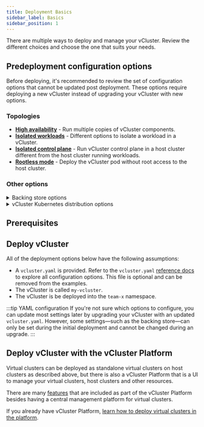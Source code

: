 ```yaml
---
title: Deployment Basics
sidebar_label: Basics
sidebar_position: 1
---
```





There are multiple ways to deploy and manage your vCluster. Review the different choices and choose the one that suits your needs.

<!-- vale off -->

## Predeployment configuration options

Before deploying, it's recommended to review the set of configuration options that cannot be updated post deployment. These options require deploying a new vCluster instead of upgrading your vCluster with new options.

### Topologies

- **[High availability](./topologies/high-availability)** - Run multiple copies of vCluster components.
- **[Isolated workloads](./topologies/isolated-workloads)** - Different options to isolate a workload in a vCluster.
- **[Isolated control plane](./topologies/isolated-control-plane)** - Run vCluster control plane in a host cluster different from the host cluster running workloads.
- **[Rootless mode](./security/rootless-mode)** - Deploy the vCluster pod without root access to the host cluster.


### Other options

<details>
    <summary>Backing store options</summary>


vCluster supports etcd or a relational database (using KINE) as the backend.This feature provides flexibility to vCluster operators. The available data store options allow you to select a data store that fits your use case.

vCluster supports the following datastore options:

- [Embedded SQLite](https://www.sqlite.org/index.html) (default with `PersistentVolume` (PV))
- [PostgreSQL](https://www.postgresql.org/)
- [MySQL](https://www.mysql.com/)
- [MariaDB](https://mariadb.org/)
- [etcd](https://etcd.io/)

<p></p>
:::warning
After deploying your vCluster, there are limited migration paths to change your backing store. Review the backing store migration options before deploying.
:::

### Configuration options

<Tabs
    defaultValue="embedded-sqlite-default"
    values={[
        { label: 'Embedded SQLite (Default)', value: 'embedded-sqlite-default', },
        { label: 'Embedded SQLite (No PV)', value: 'embedded-sqlite-nopv', },
        { label: 'Embedded etcd', value: 'embedded-etcd', },
        { label: 'Deployed etcd', value: 'deployed-etcd', },
        { label: 'MySQL / MariaDB', value: 'mysql', },
        { label: 'PostgreSQL', value: 'postgresql', },
    ]}>
<TabItem value="embedded-sqlite-default">

This is the default, so you don't need to configure anything. If you want to explicitly set this option, you can use:

```yaml
controlPlane:
  backingStore:
    database:
      embedded:
        enabled: true
```

</TabItem>
<TabItem value="embedded-sqlite-nopv">

By default, vCluster stores its data in a `PersistentVolumeClaim` (PVC).  
Alternatively, you can use an [`emptyDir`](https://kubernetes.io/docs/concepts/storage/volumes/#emptydir) volume to store virtual cluster data.

To use an `emptyDir` to store the data instead of a `PersistentVolume`, create a `values.yaml` with the following contents:

```yaml
controlPlane:
  statefulSet:
    persistence:
      volumeClaim:
        enabled: true
```

Then upgrade or recreate the vCluster with:

```
vcluster create my-vcluster -n my-vcluster --upgrade -f values.yaml
```

:::warning Potential data loss
This method should only be used for testing purposes, as data is lost upon pod recreation.
:::
</TabItem>
<TabItem value="embedded-etcd">

This is an enterprise feature that allows you to deploy etcd within each vCluster to enable high availability (HA), which isn’t supported with embedded SQLite:

```yaml
controlPlane:
  backingStore:
    etcd:
      embedded:
        enabled: true
```

</TabItem>
<TabItem value="deployed-etcd">

This deploys an etcd instance outside of the vCluster control plane pod that is used as a backing store:

```yaml
controlPlane:
  backingStore:
    etcd:
      deploy:
        enabled: true
```

</TabItem>
<TabItem value="mysql">

The option for MySQL and MariaDB typically has the following format:

```yaml
controlPlane:
  backingStore:
    database:
      external:
        enabled: true
        dataSource: mysql://username:password@tcp(hostname:3306)/database-name
```

If you specify a database name and it does not exist, the server attempts to create it.

</TabItem>
<TabItem value="postgresql">

The option for PostgreSQL typically has the following format:

```yaml
controlPlane:
  backingStore:
    database:
      external:
        enabled: true
        dataSource: postgres://username:password@hostname:port/database-name
```

More advanced configuration parameters are available. For more information, see https://godoc.org/github.com/lib/pq.

If you specify a database name and it does not exist, the server attempts to create it.

</TabItem>
</Tabs>

</details>
<details>
    <summary>vCluster Kubernetes distribution options</summary>

    <Distros/>

</details>

## Prerequisites

<PreRequisites />

## Deploy vCluster

All of the deployment options below have the following assumptions:

- A `vcluster.yaml` is provided. Refer to the `vcluster.yaml` [reference docs](../configure/vcluster-yaml/README.mdx) to explore all configuration options. This file is optional and can be removed from the examples.
- The vCluster is called `my-vcluster`.
- The vCluster is be deployed into the `team-x` namespace.

:::tip YAML configuration
If you're not sure which options to configure, you can update most settings later by upgrading your vCluster with an updated `vcluster.yaml`.
However, some settings—such as the backing store—can only be set during the initial deployment and cannot be changed during an upgrade.
:::

<Deploy />

## Deploy vCluster with the vCluster Platform

Virtual clusters can be deployed as standalone virtual clusters on host clusters as described above, but there is also a vCluster Platform that is a UI to manage your virtual clusters, host clusters and other resources.

There are many [features](/platform/) that are included as part of the vCluster Platform besides having a central management platform for virtual clusters.

If you already have vCluster Platform, [learn how to deploy virtual
clusters in the platform](/platform/use-platform/virtual-clusters/create/create-no-template).
